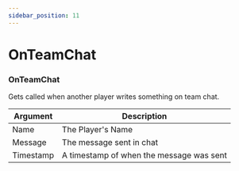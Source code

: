 ```yaml
---
sidebar_position: 11
---
```


# OnTeamChat

### OnTeamChat
Gets called when another player writes something on team chat.

| Argument  | Description                              |
|-----------|------------------------------------------|
| Name      | The Player's Name                        |
| Message   | The message sent in chat                 |
| Timestamp | A timestamp of when the message was sent |